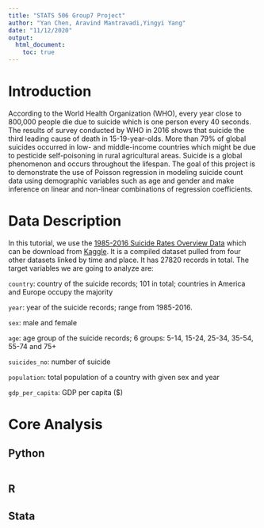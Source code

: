 ```yaml
---
title: "STATS 506 Group7 Project"
author: "Yan Chen, Aravind Mantravadi,Yingyi Yang"
date: "11/12/2020"
output: 
  html_document:
    toc: true
---
```


# **Introduction**
According to the World Health Organization (WHO), every year close to 800,000 people die due to suicide which is one person every 40 seconds. The results of survey conducted by WHO in 2016 shows that suicide the third leading cause of 
death in 15-19-year-olds. More than 79% of global suicides occurred in low- and middle-income countries which might be due to pesticide self-poisoning in rural agricultural areas. Suicide is a global phenomenon and occurs throughout the lifespan. The goal of this project is to demonstrate the use of Poisson 
regression in modeling suicide count data using demographic variables such 
as age and gender and make inference on linear and non-linear combinations of regression coefficients. 

# **Data Description**
In this tutorial, we use the [1985-2016 Suicide Rates Overview 
Data](https://www.kaggle.com/russellyates88/suicide-rates-overview-1985-to-2016)
which can be download from [Kaggle](https://www.kaggle.com). It is a compiled dataset pulled from four other datasets linked by time and place. It has 27820
records in total. The target variables we are going to analyze are:

`country`: country of the suicide records; 101 in total; countries in America 
and Europe occupy the majority 

`year`: year of the suicide records; range from 1985-2016.

`sex`: male and female   

`age`: age group of the suicide records; 6 groups: 5-14, 15-24, 25-34,
35-54, 55-74 and 75+

`suicides_no`: number of suicide  

`population`: total population of a country with given sex and year

`gdp_per_capita`: GDP per capita ($)

# **Core Analysis** {.tabset .tabset-pills}

## Python

```r

```

## R


## Stata

